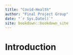 ```yaml
--- 
title: "Covid-Health"
author: "Final Project Group"
date: "`r Sys.Date()`"
site: bookdown::bookdown_site
---
```


# Introduction

